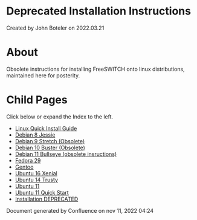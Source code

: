 
# Deprecated Installation Instructions 

 Created by  John Boteler on 2022.03.21

# About

Obsolete instructions for installing FreeSWITCH onto linux distributions, maintained here for posterity.

  
# Child Pages

Click below or expand the Index to the left.

* [Linux Quick Install Guide](./Linux-Quick-Install-Guide_1966854.mdx#download)
* [Debian 8 Jessie](./Debian-8-Jessie/index.mdx#about)
* [Debian 9 Stretch (Obsolete)](./15139022.mdx#about)
* [Debian 10 Buster (Obsolete)](./25460805.mdx#about)
* [Debian 11 Bullseye (obsolete insructions)](./61210850.mdx#about)
* [Fedora 29](./Fedora-29_17695908.mdx#about)
* [Gentoo](./Gentoo/index.mdx)
* [Ubuntu 16 Xenial](./Ubuntu-16-Xenial_10683647.mdx)
* [Ubuntu 14 Trusty](./Ubuntu-14-Trusty_10682782.mdx#about)
* [Ubuntu 11](./Ubuntu-11_9633808.mdx#about)
* [Ubuntu 11 Quick Start](./Ubuntu-11-Quick-Start_13173945.mdx#--)
* [Installation DEPRECATED](./Installation-DEPRECATED_3965540.mdx#errors)
  
  
Document generated by Confluence on nov 11, 2022 04:24

